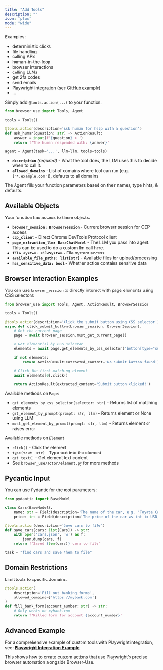 ```yaml
---
title: "Add Tools"
description: ""
icon: "plus"
mode: "wide"
---
```



Examples:
- deterministic clicks
- file handling
- calling APIs
- human-in-the-loop
- browser interactions
- calling LLMs
- get 2fa codes
- send emails
- Playwright integration (see [GitHub example](https://github.com/browser-use/browser-use/blob/main/examples/browser/playwright_integration.py))
- ...

Simply add `@tools.action(...)` to your function.

```python
from browser_use import Tools, Agent

tools = Tools()

@tools.action(description='Ask human for help with a question')
def ask_human(question: str) -> ActionResult:
    answer = input(f'{question} > ')
    return f'The human responded with: {answer}'
```

```python
agent = Agent(task='...', llm=llm, tools=tools)
```

- **`description`** *(required)* - What the tool does, the LLM uses this to decide when to call it.
- **`allowed_domains`** - List of domains where tool can run (e.g. `['*.example.com']`), defaults to all domains

The Agent fills your function parameters based on their names, type hints, & defaults.


## Available Objects

Your function has access to these objects:

- **`browser_session: BrowserSession`** - Current browser session for CDP access
- **`cdp_client`** - Direct Chrome DevTools Protocol client
- **`page_extraction_llm: BaseChatModel`** - The LLM you pass into agent. This can be used to do a custom llm call here.
- **`file_system: FileSystem`** - File system access
- **`available_file_paths: list[str]`** - Available files for upload/processing
- **`has_sensitive_data: bool`** - Whether action contains sensitive data


## Browser Interaction Examples

You can use `browser_session` to directly interact with page elements using CSS selectors:

```python
from browser_use import Tools, Agent, ActionResult, BrowserSession

tools = Tools()

@tools.action(description='Click the submit button using CSS selector')
async def click_submit_button(browser_session: BrowserSession):
    # Get the current page
    page = await browser_session.must_get_current_page()

    # Get element(s) by CSS selector
    elements = await page.get_elements_by_css_selector('button[type="submit"]')

    if not elements:
        return ActionResult(extracted_content='No submit button found')

    # Click the first matching element
    await elements[0].click()

    return ActionResult(extracted_content='Submit button clicked!')
```


Available methods on `Page`:
- `get_elements_by_css_selector(selector: str)` - Returns list of matching elements
- `get_element_by_prompt(prompt: str, llm)` - Returns element or None using LLM
- `must_get_element_by_prompt(prompt: str, llm)` - Returns element or raises error

Available methods on `Element`:
- `click()` - Click the element
- `type(text: str)` - Type text into the element
- `get_text()` - Get element text content
- See `browser_use/actor/element.py` for more methods

## Pydantic Input

You can use Pydantic for the tool parameters:

```python
from pydantic import BaseModel

class Cars(BaseModel):
    name: str = Field(description='The name of the car, e.g. "Toyota Camry"')
    price: int = Field(description='The price of the car as int in USD, e.g. 25000')

@tools.action(description='Save cars to file')
def save_cars(cars: list[Cars]) -> str:
    with open('cars.json', 'w') as f:
        json.dump(cars, f)
    return f'Saved {len(cars)} cars to file'

task = "find cars and save them to file"
```
## Domain Restrictions

Limit tools to specific domains:

```python
@tools.action(
    description='Fill out banking forms',
    allowed_domains=['https://mybank.com']
)
def fill_bank_form(account_number: str) -> str:
    # Only works on mybank.com
    return f'Filled form for account {account_number}'
```

## Advanced Example

For a comprehensive example of custom tools with Playwright integration, see:
**[Playwright Integration Example](https://github.com/browser-use/browser-use/blob/main/examples/browser/playwright_integration.py)**

This shows how to create custom actions that use Playwright's precise browser automation alongside Browser-Use.
